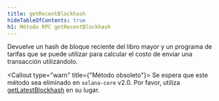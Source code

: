 ```yaml
---
title: getRecentBlockhash
hideTableOfContents: true
h1: Método RPC getRecentBlockhash
---
```


Devuelve un hash de bloque reciente del libro mayor y un programa de tarifas que
se puede utilizar para calcular el costo de enviar una transacción utilizándolo.

<Callout type="warn" title={"Método obsoleto"}>
  Se espera que este método sea eliminado en `solana-core` v2.0. Por favor,
  utiliza [getLatestBlockhash](/docs/rpc/http/getlatestblockhash) en su lugar.
</Callout>
